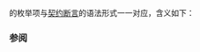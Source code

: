 {{cpp/contract/title|assertion_kind}}
{{cpp/contract/navbar}}
{{ddcl|header=contracts|since=c++26|1=
enum class assertion_kind : /* 未指定 */ {
    pre = 1,
    post = 2,
    assert = 3
};
}}

{{tt|std::contracts::assertion_kind}} 的枚举项与[[cpp/language/contracts|契约断言]]的语法形式一一对应，含义如下：

{{dsc begin}}
{{dsc hitem|枚举项|含义}}
{{dsc|{{tt|pre}}|契约断言是{{ls|cpp/language/function#前条件断言}}}}
{{dsc|{{tt|post}}|契约断言是{{ls|cpp/language/function#后条件断言}}}}
{{dsc|{{tt|assert}}|契约断言是 {{ltt|cpp/language/contract_assert}} 语句}}
{{dsc end}}

===参阅===
{{dsc begin}}
{{dsc inc|cpp/contract/dsc contract_violation}}
{{dsc inc|cpp/contract/dsc evaluation_semantic}}
{{dsc inc|cpp/contract/dsc detection_mode}}
{{dsc end}}

{{langlinks|de|en|es|fr|it|ja|pt|ru}}